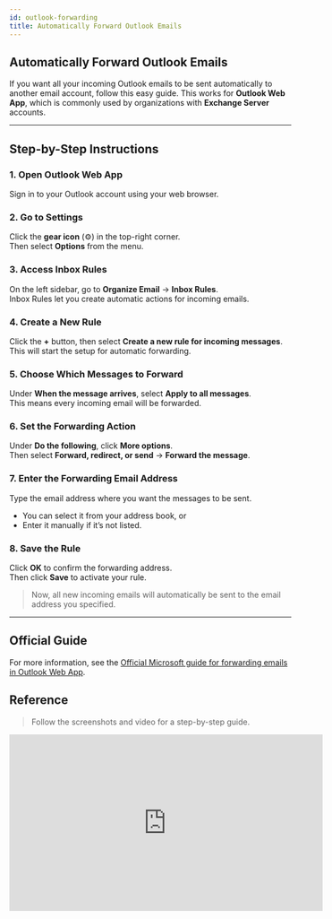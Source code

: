 ```yaml
---
id: outlook-forwarding
title: Automatically Forward Outlook Emails
---
```


## Automatically Forward Outlook Emails

If you want all your incoming Outlook emails to be sent automatically to another email account, follow this easy guide. This works for **Outlook Web App**, which is commonly used by organizations with **Exchange Server** accounts.

---

## Step-by-Step Instructions

### 1. Open Outlook Web App
Sign in to your Outlook account using your web browser.

### 2. Go to Settings
Click the **gear icon** (⚙️) in the top-right corner.  
Then select **Options** from the menu.

### 3. Access Inbox Rules
On the left sidebar, go to **Organize Email** → **Inbox Rules**.  
Inbox Rules let you create automatic actions for incoming emails.

### 4. Create a New Rule
Click the **+** button, then select **Create a new rule for incoming messages**.  
This will start the setup for automatic forwarding.

### 5. Choose Which Messages to Forward
Under **When the message arrives**, select **Apply to all messages**.  
This means every incoming email will be forwarded.

### 6. Set the Forwarding Action
Under **Do the following**, click **More options**.  
Then select **Forward, redirect, or send** → **Forward the message**.

### 7. Enter the Forwarding Email Address
Type the email address where you want the messages to be sent.  
- You can select it from your address book, or  
- Enter it manually if it’s not listed.

### 8. Save the Rule
Click **OK** to confirm the forwarding address.  
Then click **Save** to activate your rule.  

> Now, all new incoming emails will automatically be sent to the email address you specified.

---


## Official Guide

For more information, see the [Official Microsoft guide for forwarding emails in Outlook Web App](https://support.microsoft.com/en-us/office/use-rules-to-automatically-forward-messages-45aa9664-4911-4f96-9663-ece42816d746).

## Reference 

>Follow the screenshots and video for a step-by-step guide.


<iframe width="560" height="315" 
    src="https://www.youtube.com/embed/7fmpekCtM40" 
    title="How to Auto Forward Emails in Outlook" 
    frameborder="0" 
    allow="accelerometer; autoplay; clipboard-write; encrypted-media; gyroscope; picture-in-picture" 
    allowfullscreen>
</iframe>